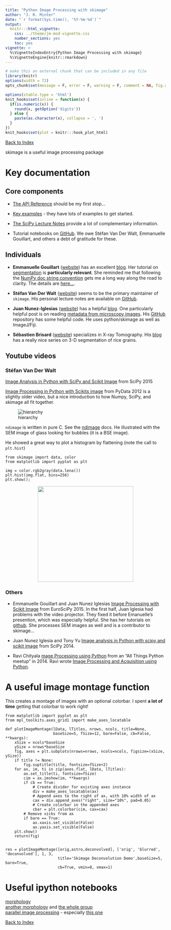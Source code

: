 ```yaml
---
title: "Python Image Processing with skimage"
author: "J. R. Minter"
date: "`r format(Sys.time(), '%Y-%m-%d')`"
output:
  knitr:::html_vignette:
    css: ../theme/jm-mod-vignette.css
    number_sections: yes
    toc: yes
vignette: >
  %\VignetteIndexEntry{Python Image Processing with skimage}
  %\VignetteEngine{knitr::rmarkdown}
---
```



```r
# make this an external chunk that can be included in any file
library(knitr)
options(width = 72)
opts_chunk$set(message = F, error = F, warning = F, comment = NA, fig.align = 'center', dpi = 100, tidy = F, cache.path = '.cache/', fig.path = 'figure/')

options(xtable.type = 'html')
knit_hooks$set(inline = function(x) {
  if(is.numeric(x)) {
    round(x, getOption('digits'))
  } else {
    paste(as.character(x), collapse = ', ')
  }
})
knit_hooks$set(plot = knitr:::hook_plot_html)
```
[Back to Index](../README.html)

skimage is a useful image processing package

# Key documentation

## Core components

- [The API Reference](http://scikit-image.org/docs/dev/api/api.html) should be my first stop...

- [Key examples](http://scikit-image.org/docs/dev/auto_examples/index.html) - they have lots of examples to get started.

- [The SciPy Lecture Notes](http://www.scipy-lectures.org/) provide a lot of complementary information.

- Tutorial notebooks on [GitHub](https://github.com/scikit-image/skimage-tutorials/tree/master/lectures). We owe Stéfan Van Der Walt, Emmanuelle Gouillart, and others a debt of gratitude for these.

## Individuals

- **Emmanuelle Gouillart** ([website](http://www.svi.cnrs-bellevue.fr/spip/spip.php?article27)) has an excellent  [blog](http://emmanuelle.github.io/). Her tutorial on [segmentation](http://emmanuelle.github.io/a-tutorial-on-segmentation.html) is **particularly relevant**.  She reminded me that following the [NumPy doc string convention](http://emmanuelle.github.io/tools-and-tips-for-documenting-scientific-python-projects.html) gets me a long way along the road to clarity. The details are [here...](https://github.com/numpy/numpy/blob/master/doc/HOWTO_DOCUMENT.rst.txt#sections).

- **Stéfan Van Der Walt** ([website](http://bids.berkeley.edu/people/st%C3%A9fan-van-der-walt)) seems to be the primary maintainer of `skimage`. His personal lecture notes are  available on [GitHub](https://github.com/stefanv/teaching).

- **Juan Nunez-Iglesias** ([website](https://www.vlsci.org.au/researcher/juan-nunez-iglesias)) has a helpful [blog](http://ilovesymposia.com/). One particularly helpful post is on reading [metadata from microscopy images](http://ilovesymposia.com/2014/08/10/read-microscopy-images-to-numpy-arrays-with-python-bioformats/). His [GitHub](https://github.com/jni) repository has some helpful code. He uses python/skimage as well as ImageJ/Fiji.

- **Sébastien Brisard** ([website](http://navier.enpc.fr/BRISARD-Sebastien?lang=en)) specializes in X-ray Tomography. His  [blog](http://sbrisard.github.io/posts/20150223-Orientation_correlations_among_rice_grains-01.html) has a really nice series on 3-D segmentation of rice grains.

## Youtube videos

### Stéfan Van Der Walt

[Image Analysis in Python with SciPy and Scikit Image](https://www.youtube.com/watch?v=olb7R1cuzyU) from SciPy 2015

[Image Processing in Python with Scikits image](https://www.youtube.com/watch?v=QXTyYYx5_6o) from PyData 2012 is a slightly older video, but a nice introduction to how Numpy, SciPy, and skimage all fit together. 

![hierarchy](./images/skimage-hierarchy.png)

`ndimage` is written in pure C. See the [ndimage](http://docs.scipy.org/doc/scipy/reference/ndimage.html) docs. He illustrated with the SEM image of glass looking for bubbles (it is a BSE image).

He showed a great way to plot a histogram by flattening (note the call to `plt.hist`)

```
from skimage import data, color
from matplotlib import pyplot as plt

img = color.rgb2gray(data.lena())
plt.hist(img.flat, bins=256)
plt.show();
```
<center><img src="./images/lena-gray-hist.png" width="300px" /></center>

### Others

- Emmanuelle Gouillart and Juan Nunez Iglesias
[Image Processing with Scikit Image](https://www.youtube.com/watch?v=SZvez2u-w9I) from EuroSciPy 2015. In the first half, Juan Iglesia had problems with the video projector. They fixed it before Emanuelle's presention, which was especially helpful. She has her tutorials on [github](https://github.com/emmanuelle/image-processing-tutorials). She processes SEM images as well and is a contributor to skimage...


- Juan Nunez Iglesia and Tony Yu [Image analysis in Python with scipy and scikit image](https://www.youtube.com/watch?v=MP-MTiCETYg) from SciPy 2014.

- Ravi Chityala [mage Processing using Python](https://www.youtube.com/watch?v=LIltHIIxZxo) from an "All Things Python meetup" in 2014. Ravi wrote [Image Processing and Acquisition using Python](https://www.crcpress.com/Image-Processing-and-Acquisition-using-Python/Chityala-Pudipeddi/9781466583757). 



# A useful image montage function

This creates a montage of images with an optional colorbar. I spent **a lot of time** getting that colorbar to work right!

```
from matplotlib import pyplot as plt
from mpl_toolkits.axes_grid1 import make_axes_locatable

def plotImageMontage(lData, lTitles, nrows, ncols, title=None,
                     baseSize=5, fSize=12, bare=False, cb=False, **kwargs):
    xSize = ncols*baseSize
    ySize = nrows*baseSize
    fig, axes = plt.subplots(nrows=nrows, ncols=ncols, figsize=(xSize, ySize))
    if title != None:
        fig.suptitle(title, fontsize=fSize+2)
    for ax, im, ti in zip(axes.flat, lData, lTitles):
        ax.set_title(ti, fontsize=fSize)
        cim = ax.imshow(im, **kwargs)
        if cb == True:
            # Create divider for existing axes instance
            div = make_axes_locatable(ax)
            # Append axes to the right of ax, with 10% width of ax
            cax = div.append_axes("right", size="10%", pad=0.05)
            # Create colorbar in the appended axes
            cbar = plt.colorbar(cim, cax=cax)
        # Remove xicks from ax
        if bare == True:
            ax.xaxis.set_visible(False)
            ax.yaxis.set_visible(False)
    plt.show()
    return(fig)


res = plotImageMontage([orig,astro,deconvolved], ['orig', 'blurred', 'deconvolved'], 1, 3,
                       title='Skimage Deconvolution Demo',baseSize=5, bare=True,
                       cb=True, vmin=0, vmax=1)

```

# Useful ipython notebooks

[morphology](http://nbviewer.ipython.org/github/chintak/scikit-image-examples/blob/master/skimage_morphology.ipynb)    
[another morphology](http://nbviewer.ipython.org/url/www.cs.put.poznan.pl/wjaskowski/pub/teaching/kck/lectures/notebooks/morphology.ipynb) and [the whole group](http://www.cs.put.poznan.pl/wjaskowski/pub/teaching/kck/lectures/notebooks/)      
[parallel image processing](http://nbviewer.ipython.org/github/minrk/IPython-parallel-tutorial/blob/master/Index.ipynb) - especially [this one](http://nbviewer.ipython.org/github/minrk/IPython-parallel-tutorial/blob/master/examples/Parallel%20image%20processing.ipynb) 




[Back to Index](../README.html)